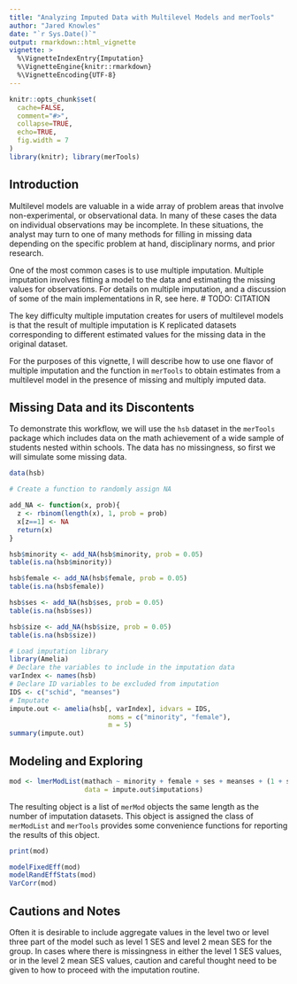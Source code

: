 ```yaml
---
title: "Analyzing Imputed Data with Multilevel Models and merTools"
author: "Jared Knowles"
date: "`r Sys.Date()`"
output: rmarkdown::html_vignette
vignette: >
  %\VignetteIndexEntry{Imputation}
  %\VignetteEngine{knitr::rmarkdown}
  %\VignetteEncoding{UTF-8}
---
```



```r
knitr::opts_chunk$set(
  cache=FALSE,
  comment="#>",
  collapse=TRUE, 
  echo=TRUE, 
  fig.width = 7
)
library(knitr); library(merTools)
```

## Introduction

Multilevel models are valuable in a wide array of problem areas that involve 
non-experimental, or observational data. In many of these cases the data on 
individual observations may be incomplete. In these situations, the analyst may 
turn to one of many methods for filling in missing data depending on the specific 
problem at hand, disciplinary norms, and prior research. 

One of the most common cases is to use multiple imputation. Multiple imputation 
involves fitting a model to the data and estimating the missing values for 
observations. For details on multiple imputation, and a discussion of some of 
the main implementations in R, see here. # TODO: CITATION

The key difficulty multiple imputation creates for users of multilevel models 
is that the result of multiple imputation is K replicated datasets corresponding 
to different estimated values for the missing data in the original dataset. 

For the purposes of this vignette, I will describe how to use one flavor of 
multiple imputation and the function in `merTools` to obtain estimates from a 
multilevel model in the presence of missing and multiply imputed data. 


## Missing Data and its Discontents

To demonstrate this workflow, we will use the `hsb` dataset in the `merTools` 
package which includes data on the math achievement of a wide sample of students 
nested within schools. The data has no missingness, so first we will simulate 
some missing data. 

```r
data(hsb)

# Create a function to randomly assign NA

add_NA <- function(x, prob){
  z <- rbinom(length(x), 1, prob = prob)
  x[z==1] <- NA
  return(x)
}

hsb$minority <- add_NA(hsb$minority, prob = 0.05)
table(is.na(hsb$minority))

hsb$female <- add_NA(hsb$female, prob = 0.05)
table(is.na(hsb$female))

hsb$ses <- add_NA(hsb$ses, prob = 0.05)
table(is.na(hsb$ses))

hsb$size <- add_NA(hsb$size, prob = 0.05)
table(is.na(hsb$size))

```

```r
# Load imputation library
library(Amelia)
# Declare the variables to include in the imputation data
varIndex <- names(hsb)
# Declare ID variables to be excluded from imputation
IDS <- c("schid", "meanses")
# Imputate
impute.out <- amelia(hsb[, varIndex], idvars = IDS, 
                         noms = c("minority", "female"), 
                         m = 5)
summary(impute.out)


```


## Modeling and Exploring

```r
mod <- lmerModList(mathach ~ minority + female + ses + meanses + (1 + ses|schid), 
                   data = impute.out$imputations)
```


The resulting object is a list of `merMod` objects the same length as the number 
of imputation datasets. This object is assigned the class of `merModList` and 
`merTools` provides some convenience functions for reporting the results of 
this object. 

```r
print(mod)

modelFixedEff(mod)
modelRandEffStats(mod)
VarCorr(mod)
```


## Cautions and Notes

Often it is desirable to include aggregate values in the level two or level three 
part of the model such as level 1 SES and level 2 mean SES for the group. In 
cases where there is missingness in either the level 1 SES values, or in the 
level 2 mean SES values, caution and careful thought need to be given to how to 
proceed with the imputation routine. 
